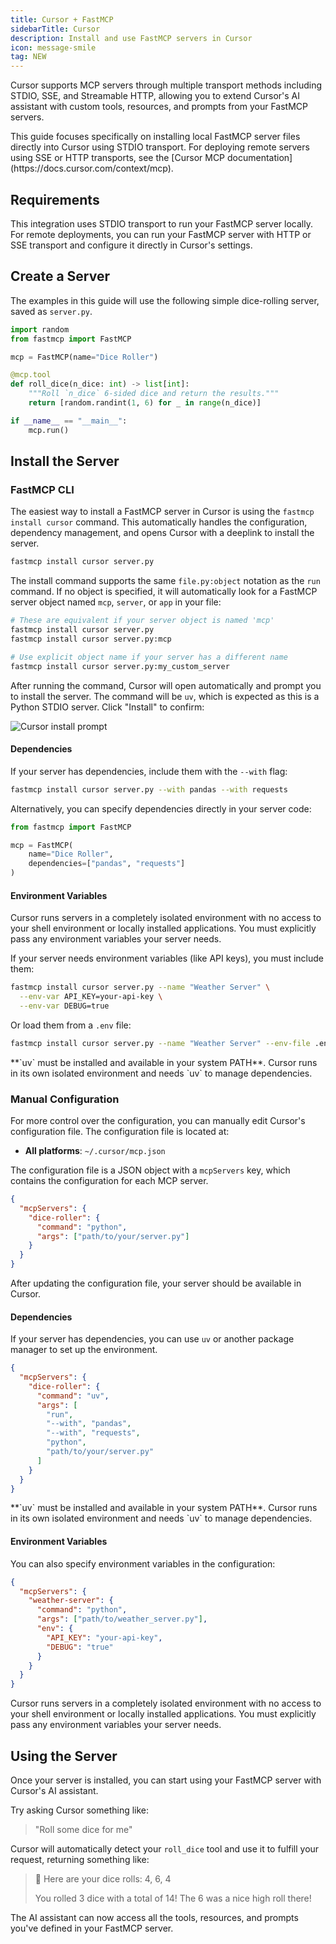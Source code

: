 ```yaml
---
title: Cursor + FastMCP
sidebarTitle: Cursor
description: Install and use FastMCP servers in Cursor
icon: message-smile
tag: NEW
---
```



Cursor supports MCP servers through multiple transport methods including STDIO, SSE, and Streamable HTTP, allowing you to extend Cursor's AI assistant with custom tools, resources, and prompts from your FastMCP servers.

<Note>
This guide focuses specifically on installing local FastMCP server files directly into Cursor using STDIO transport. For deploying remote servers using SSE or HTTP transports, see the [Cursor MCP documentation](https://docs.cursor.com/context/mcp).
</Note>

## Requirements

This integration uses STDIO transport to run your FastMCP server locally. For remote deployments, you can run your FastMCP server with HTTP or SSE transport and configure it directly in Cursor's settings.

## Create a Server

The examples in this guide will use the following simple dice-rolling server, saved as `server.py`.

```python server.py
import random
from fastmcp import FastMCP

mcp = FastMCP(name="Dice Roller")

@mcp.tool
def roll_dice(n_dice: int) -> list[int]:
    """Roll `n_dice` 6-sided dice and return the results."""
    return [random.randint(1, 6) for _ in range(n_dice)]

if __name__ == "__main__":
    mcp.run()
```

## Install the Server

### FastMCP CLI
<VersionBadge version="2.10.3" />

The easiest way to install a FastMCP server in Cursor is using the `fastmcp install cursor` command. This automatically handles the configuration, dependency management, and opens Cursor with a deeplink to install the server.

```bash
fastmcp install cursor server.py
```

The install command supports the same `file.py:object` notation as the `run` command. If no object is specified, it will automatically look for a FastMCP server object named `mcp`, `server`, or `app` in your file:

```bash
# These are equivalent if your server object is named 'mcp'
fastmcp install cursor server.py
fastmcp install cursor server.py:mcp

# Use explicit object name if your server has a different name
fastmcp install cursor server.py:my_custom_server
```

After running the command, Cursor will open automatically and prompt you to install the server. The command will be `uv`, which is expected as this is a Python STDIO server. Click "Install" to confirm:

![Cursor install prompt](./cursor-install-mcp.png)

#### Dependencies

If your server has dependencies, include them with the `--with` flag:

```bash
fastmcp install cursor server.py --with pandas --with requests
```

Alternatively, you can specify dependencies directly in your server code:

```python server.py
from fastmcp import FastMCP

mcp = FastMCP(
    name="Dice Roller",
    dependencies=["pandas", "requests"]
)
```

#### Environment Variables

<Warning>
Cursor runs servers in a completely isolated environment with no access to your shell environment or locally installed applications. You must explicitly pass any environment variables your server needs.
</Warning>

If your server needs environment variables (like API keys), you must include them:

```bash
fastmcp install cursor server.py --name "Weather Server" \
  --env-var API_KEY=your-api-key \
  --env-var DEBUG=true
```

Or load them from a `.env` file:

```bash
fastmcp install cursor server.py --name "Weather Server" --env-file .env
```

<Warning>
**`uv` must be installed and available in your system PATH**. Cursor runs in its own isolated environment and needs `uv` to manage dependencies.
</Warning>

### Manual Configuration

For more control over the configuration, you can manually edit Cursor's configuration file. The configuration file is located at:
- **All platforms**: `~/.cursor/mcp.json`

The configuration file is a JSON object with a `mcpServers` key, which contains the configuration for each MCP server.

```json
{
  "mcpServers": {
    "dice-roller": {
      "command": "python",
      "args": ["path/to/your/server.py"]
    }
  }
}
```

After updating the configuration file, your server should be available in Cursor.

#### Dependencies

If your server has dependencies, you can use `uv` or another package manager to set up the environment.

```json
{
  "mcpServers": {
    "dice-roller": {
      "command": "uv",
      "args": [
        "run",
        "--with", "pandas",
        "--with", "requests", 
        "python",
        "path/to/your/server.py"
      ]
    }
  }
}
```

<Warning>
**`uv` must be installed and available in your system PATH**. Cursor runs in its own isolated environment and needs `uv` to manage dependencies.
</Warning>

#### Environment Variables

You can also specify environment variables in the configuration:

```json
{
  "mcpServers": {
    "weather-server": {
      "command": "python",
      "args": ["path/to/weather_server.py"],
      "env": {
        "API_KEY": "your-api-key",
        "DEBUG": "true"
      }
    }
  }
}
```

<Warning>
Cursor runs servers in a completely isolated environment with no access to your shell environment or locally installed applications. You must explicitly pass any environment variables your server needs.
</Warning>

## Using the Server

Once your server is installed, you can start using your FastMCP server with Cursor's AI assistant.

Try asking Cursor something like:

> "Roll some dice for me"

Cursor will automatically detect your `roll_dice` tool and use it to fulfill your request, returning something like:

> 🎲 Here are your dice rolls: 4, 6, 4
> 
> You rolled 3 dice with a total of 14! The 6 was a nice high roll there!

The AI assistant can now access all the tools, resources, and prompts you've defined in your FastMCP server.